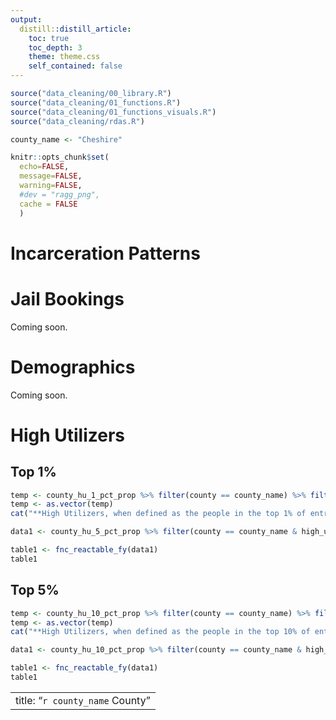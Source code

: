 ```yaml
---
output: 
  distill::distill_article:
    toc: true
    toc_depth: 3
    theme: theme.css
    self_contained: false
---
```


```r
source("data_cleaning/00_library.R")
source("data_cleaning/01_functions.R")
source("data_cleaning/01_functions_visuals.R")
source("data_cleaning/rdas.R")

county_name <- "Cheshire"
```

```r
knitr::opts_chunk$set(
  echo=FALSE, 
  message=FALSE, 
  warning=FALSE,
  #dev = "ragg_png",
  cache = FALSE
  )
```

# Incarceration Patterns

# Jail Bookings

Coming soon.

# Demographics

Coming soon.


# High Utilizers

## Top 1%

```r
temp <- county_hu_1_pct_prop %>% filter(county == county_name) %>% filter(high_utilizer_1_pct == "Yes") %>% select(freq) 
temp <- as.vector(temp)
cat("**High Utilizers, when defined as the people in the top 1% of entrances, accounted for ", round(temp$freq*100, 1), "% of all entrances between FY2019 and FY2021", ".**\n\n", sep = "")
```

```r
data1 <- county_hu_5_pct_prop %>% filter(county == county_name & high_utilizer_5_pct != "Total") %>% ungroup() %>% select(-county) %>% droplevels() 

table1 <- fnc_reactable_fy(data1)
table1
```
## Top 5%

```r
temp <- county_hu_10_pct_prop %>% filter(county == county_name) %>% filter(high_utilizer_10_pct == "Yes") %>% select(freq) 
temp <- as.vector(temp)
cat("**High Utilizers, when defined as the people in the top 10% of entrances, accounted for ", round(temp$freq*100, 1), "% of all entrances between FY2019 and FY2021", ".**\n\n", sep = "")
```

```r
data1 <- county_hu_10_pct_prop %>% filter(county == county_name & high_utilizer_10_pct != "Total") %>% ungroup() %>% select(-county) %>% droplevels() 

table1 <- fnc_reactable_fy(data1)
table1
```

---
title: "`r county_name` County"
---

